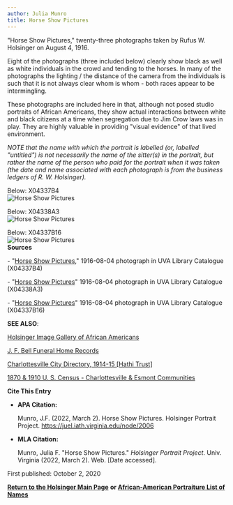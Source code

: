 ```yaml
---
author: Julia Munro
title: Horse Show Pictures
---
```

"Horse Show Pictures," twenty-three photographs taken by Rufus W. Holsinger on August 4, 1916. 

Eight of the photographs (three included below) clearly show black as well as white individuals in the crowd and tending to the horses. In many of the photographs the lighting / the distance of the camera from the individuals is such that it is not always clear whom is whom - both races appear to be intermingling. 

These photographs are included here in that, although not posed studio portraits of African Americans, they show actual interactions between white and black citizens at a time when segregation due to Jim Crow laws was in play. They are highly valuable in providing "visual evidence" of that lived environment.  

_NOTE that the name with which the portrait is labelled (or, labelled "untitled") is not necessarily the name of the sitter(s) in the portrait, but rather the name of the person who paid for the portrait when it was taken (the date and name associated with each photograph is from the business ledgers of R. W. Holsinger)._ 

Below: X04337B4  
![Horse Show Pictures](https://iiif.lib.virginia.edu/iiif/uva-lib:1044418/full/778,561/0/default.jpg "Horse Show Pictures")

Below: X04338A3  
![Horse Show Pictures](https://iiif.lib.virginia.edu/iiif/uva-lib:1044425/full/778,561/0/default.jpg "Horse Show Pictures")

Below: X04337B16  
![Horse Show Pictures](https://iiif.lib.virginia.edu/iiif/uva-lib:1044413/full/778,561/0/default.jpg "Horse Show Pictures")  
**Sources**

\- "[Horse Show Pictures](https://v3.lib.virginia.edu/sources/images/items/uva-lib:1044418 "Horse Show Pictures")," 1916-08-04 photograph in UVA Library Catalogue (X04337B4)  
  

\- "[Horse Show Pictures](https://v3.lib.virginia.edu/sources/images/items/uva-lib:1044425 "Horse Show Pictures")" 1916-08-04 photograph in UVA Library Catalogue (X04338A3)  
  

\- "[Horse Show Pictures](https://v3.lib.virginia.edu/sources/images/items/uva-lib:1044413 "Horse Show Pictures")" 1916-08-04 photograph in UVA Library Catalogue (X04337B16) 

**SEE ALSO**:

[Holsinger Image Gallery of African Americans](http://rwholsingerphotos.org/images.php "Holsinger Image Gallery of African Americans")

[J. F. Bell Funeral Home Records](http://www2.vcdh.virginia.edu/afam/raceandplace/perl_scripts/funeral_search.html "J. F. Bell Funeral Home Database")

[Charlottesville City Directory, 1914-15 \[Hathi Trust\]](https://catalog.hathitrust.org/Record/101954103 "Charlottesville City Directory, 1914-15") 

[1870 & 1910 U. S. Census - Charlottesville & Esmont Communities](http://www2.vcdh.virginia.edu/afam/raceandplace/census/search_both.html "1870 & 1910 U. S. Census: Charlottesville and Esmont Communities")

**Cite This Entry**

*   **APA Citation:**
    
    Munro, J.F. (2022, March 2). Horse Show Pictures. Holsinger Portrait Project. https://juel.iath.virginia.edu/node/2006
    
*   **MLA Citation:**
    
    Munro, Julia F. "Horse Show Pictures." _Holsinger Portrait Project_. Univ. Virginia (2022, March 2). Web. \[Date accessed\].
    

  
First published: October 2, 2020

[**Return to the Holsinger Main Page**](http://juel.iath.virginia.edu/node/980) **or [African-American Portraiture List of Names](http://juel.iath.virginia.edu/node/996)**